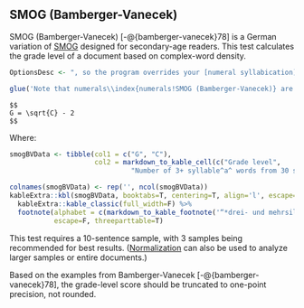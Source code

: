 ## SMOG (Bamberger-Vanecek)\index{SMOG!variations!Bamberger-Vanecek (German)} {#smog-bamberger-vanecek}

SMOG (Bamberger-Vanecek) [-@{bamberger-vanecek}78] is a German variation of [SMOG](#smog-test) designed for secondary-age readers. This test calculates the grade level of a document based on complex-word density.

```r
OptionsDesc <- ", so the program overrides your [numeral syllabication](#sec-numsyllable) setting when calculating it"

glue('Note that numerals\\index{numerals!SMOG (Bamberger-Vanecek)} are fully syllabized (i.e., sounded out) for this test$if_else(UserManualMode, OptionsDesc, "")^.', .open='$', .close='^')
```

```definition
$$
G = \sqrt{C} - 2
$$
```

Where:

```r
smogBVData <- tibble(col1 = c("G", "C"),
                     col2 = markdown_to_kable_cell(c("Grade level",
                              "Number of 3+ syllable^a^ words from 30 sentences")))

colnames(smogBVData) <- rep('', ncol(smogBVData))
kableExtra::kbl(smogBVData, booktabs=T, centering=T, align='l', escape=F) %>%
  kableExtra::kable_classic(full_width=F) %>%
  footnote(alphabet = c(markdown_to_kable_footnote('“*drei- und mehrsilbigen*”')),
           escape=F, threeparttable=T)
```

This test requires a 10-sentence sample, with 3 samples being recommended for best results. ([Normalization](#glossary) can also be used to analyze larger samples or entire documents.)

::: {.notesection data-latex=""}
Based on the examples from Bamberger-Vanecek [-@{bamberger-vanecek}78], the grade-level score should be truncated to one-point precision, not rounded.
:::

\newpage
